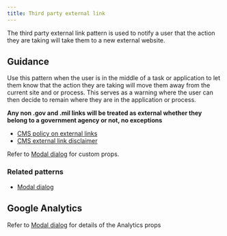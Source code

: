 ```yaml
---
title: Third party external link
---
```


The third party external link pattern is used to notify a user that the action they are taking will take them to a new external website.

<StorybookExample
  componentName="step-list"
  storyId="patterns-third-party-external-link--third-party-external-link"
  minHeight={450}
/>

## Guidance

Use this pattern when the user is in the middle of a task or application to let them know that the action they are taking will move them away from the current site and or process. This serves as a warning where the user can then decide to remain where they are in the application or process.

**Any non .gov and .mil links will be treated as external whether they belong to a government agency or not, no exceptions**

- [CMS policy on external links](https://www.cms.gov/About-CMS/Agency-Information/Aboutwebsite/PolicyforLinkingtoOutsideWebsites.html)
- [CMS external link disclaimer](https://www.cms.gov/About-CMS/Agency-Information/Aboutwebsite/External-Link-Disclaimer.html)

Refer to [Modal dialog](/components/modal-dialog/) for custom props.

### Related patterns

- [Modal dialog](/components/modal-dialog/)

## Google Analytics

Refer to [Modal dialog](/components/modal-dialog/) for details of the Analytics props
